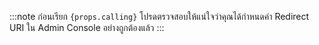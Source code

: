 :::note
ก่อนเรียก <code>{props.calling}</code> โปรดตรวจสอบให้แน่ใจว่าคุณได้กำหนดค่า Redirect URI ใน Admin Console อย่างถูกต้องแล้ว
:::
